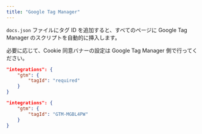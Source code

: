 ```yaml
---
title: "Google Tag Manager"
---
```


`docs.json` ファイルにタグ ID を追加すると、すべてのページに Google Tag Manager のスクリプトを自動的に挿入します。

必要に応じて、Cookie 同意バナーの設定は Google Tag Manager 側で行ってください。

<CodeGroup>

```json Analytics options in docs.json
"integrations": {
    "gtm": {
        "tagId": "required"
    }
}
```

```json Example
"integrations": {
    "gtm": {
        "tagId": "GTM-MGBL4PW"
    }
}
```

</CodeGroup>